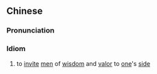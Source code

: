 {{also|招贤纳士}}
==Chinese==
{{zh-forms|s=招贤纳士|type=211}}

===Pronunciation===
{{zh-pron
|m=zhāoxián nà shì
|cat=id
}}

===Idiom===
{{zh-idiom}}

# to [[invite]] [[men]] of [[wisdom]] and [[valor]] to [[one]]'s [[side]]